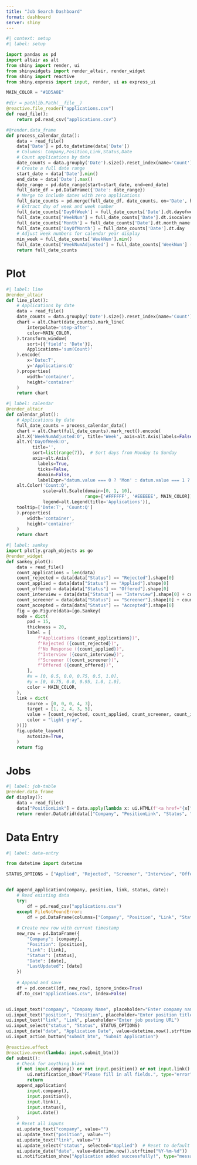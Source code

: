 ```yaml
---
title: "Job Search Dashboard"
format: dashboard
server: shiny
---
```



```python
#| context: setup
#| label: setup

import pandas as pd
import altair as alt
from shiny import render, ui
from shinywidgets import render_altair, render_widget
from shiny import reactive
from shiny.express import input, render, ui as express_ui

MAIN_COLOR = "#1D5A8E"

#dir = pathlib.Path(__file__)
@reactive.file_reader("applications.csv")
def read_file():
    return pd.read_csv("applications.csv")

#@render.data_frame
def process_calendar_data():
    data = read_file()
    data['Date'] = pd.to_datetime(data['Date'])
    # Columns: Company,Position,Link,Status,Date
    # Count applications by date
    date_counts = data.groupby('Date').size().reset_index(name='Count')
    # Create a full date range
    start_date = data['Date'].min()
    end_date = data['Date'].max()
    date_range = pd.date_range(start=start_date, end=end_date)
    full_date_df = pd.DataFrame({'Date': date_range})
    # Merge to include dates with zero applications
    full_date_counts = pd.merge(full_date_df, date_counts, on='Date', how='left').fillna(0)
    # Extract day of week and week number
    full_date_counts['DayOfWeek'] = full_date_counts['Date'].dt.dayofweek
    full_date_counts['WeekNum'] = full_date_counts['Date'].dt.isocalendar().week
    full_date_counts['Month'] = full_date_counts['Date'].dt.month_name()
    full_date_counts['DayOfMonth'] = full_date_counts['Date'].dt.day
    # Adjust week numbers for calendar year display
    min_week = full_date_counts['WeekNum'].min()
    full_date_counts['WeekNumAdjusted'] = full_date_counts['WeekNum'] - min_week
    return full_date_counts
```

# Plot

::: {layout-ncol="2"}

```python
#| label: line
@render_altair
def line_plot():
    # Applications by date
    data = read_file()
    date_counts = data.groupby('Date').size().reset_index(name='Count')
    chart = alt.Chart(date_counts).mark_line(
        interpolate='step-after',
        color=MAIN_COLOR,
    ).transform_window(
        sort=[{'field': 'Date'}],
        Applications='sum(Count)'
    ).encode(
        x='Date:T',
        y='Applications:Q'
    ).properties(
        width='container',
        height='container'
    )
    return chart
```


```python
#| label: calendar
@render_altair
def calendar_plot():
    # Applications by date
    full_date_counts = process_calendar_data()
    chart = alt.Chart(full_date_counts).mark_rect().encode(
    alt.X('WeekNumAdjusted:O', title='Week', axis=alt.Axis(labels=False, ticks=False, domain=False)),
    alt.Y('DayOfWeek:O', 
          title='', 
          sort=list(range(7)),  # Sort days from Monday to Sunday
          axis=alt.Axis(
            labels=True,
            ticks=False, 
            domain=False, 
            labelExpr="datum.value === 0 ? 'Mon' : datum.value === 1 ? 'Tue' : datum.value === 2 ? 'Wed' : datum.value === 3 ? 'Thu' : datum.value === 4 ? 'Fri' : datum.value === 5 ? 'Sat' : 'Sun'")),
    alt.Color('Count:Q', 
              scale=alt.Scale(domain=[0, 1, 10],
                              range=['#FFFFFF', '#EEEEEE', MAIN_COLOR]),
              legend=alt.Legend(title='Applications')),
    tooltip=['Date:T', 'Count:Q']
    ).properties(
        width='container',
        height='container'
    )
    return chart
```

```python
#| label: sankey
import plotly.graph_objects as go
@render_widget
def sankey_plot():
    data = read_file()
    count_applications = len(data)
    count_rejected = data[data["Status"] == "Rejected"].shape[0]
    count_applied = data[data["Status"] == "Applied"].shape[0]
    count_offered = data[data["Status"] == "Offered"].shape[0]
    count_interview = data[data["Status"] == "Interview"].shape[0] + count_offered
    count_screener = data[data["Status"] == "Screener"].shape[0] + count_interview
    count_accepted = data[data["Status"] == "Accepted"].shape[0]
    fig = go.Figure(data=[go.Sankey(
    node = dict(
        pad = 15,
        thickness = 20,
        label = [
            f"Applications ({count_applications})",
            f"Rejected ({count_rejected})", 
            f"No Response ({count_applied})",
            f"Interview ({count_interview})",
            f"Screener ({count_screener})",
            f"Offered ({count_offered})",
        ],
        #x = [0, 0.5, 0.0, 0.75, 0.5, 1.0],
        #y = [0, 0.75, 0.0, 0.95, 1.0, 1.0],
        color = MAIN_COLOR,
    ),
    link = dict(
        source = [0, 0, 0, 4, 3],
        target = [1, 2, 4, 3, 5],
        value = [count_rejected, count_applied, count_screener, count_interview, count_offered],
        color = "light gray",
    ))])
    fig.update_layout(
        autosize=True,
    )
    return fig
```

:::

# Jobs

```python
#| label: job-table
@render.data_frame
def display():
    data = read_file()
    data["PositionLink"] = data.apply(lambda x: ui.HTML(f'<a href="{x["Link"]}" target="_blank">{x["Position"]}</a>'), axis=1)
    return render.DataGrid(data[["Company", "PositionLink", "Status", "Date"]])
```

# Data Entry {.sidebar width="400px"}

```python
#| label: data-entry

from datetime import datetime

STATUS_OPTIONS = ["Applied", "Rejected", "Screener", "Interview", "Offered", "Accepted"]


def append_application(company, position, link, status, date):
    # Read existing data
    try:
        df = pd.read_csv("applications.csv")
    except FileNotFoundError:
        df = pd.DataFrame(columns=["Company", "Position", "Link", "Status", "Date", "LastUpdated"])
    
    # Create new row with current timestamp
    new_row = pd.DataFrame({
        "Company": [company],
        "Position": [position],
        "Link": [link],
        "Status": [status],
        "Date": [date],
        "LastUpdated": [date]
    })
    
    # Append and save
    df = pd.concat([df, new_row], ignore_index=True)
    df.to_csv("applications.csv", index=False)


ui.input_text("company", "Company Name", placeholder="Enter company name")
ui.input_text("position", "Position", placeholder="Enter position title")
ui.input_text("link", "Link", placeholder="Enter job posting URL")
ui.input_select("status", "Status", STATUS_OPTIONS)
ui.input_date("date", "Application Date", value=datetime.now().strftime("%Y-%m-%d"))
ui.input_action_button("submit_btn", "Submit Application")

@reactive.effect
@reactive.event(lambda: input.submit_btn())
def submit():
    # Check for anything blank
    if not input.company() or not input.position() or not input.link() or not input.status() or not input.date():
        ui.notification_show("Please fill in all fields.", type="error")
        return
    append_application(
        input.company(),
        input.position(),
        input.link(),
        input.status(),
        input.date()
    )
    # Reset all inputs
    ui.update_text("company", value="")
    ui.update_text("position", value="")
    ui.update_text("link", value="")
    ui.update_select("status", selected="Applied")  # Reset to default status
    ui.update_date("date", value=datetime.now().strftime("%Y-%m-%d"))  # Reset to current date
    ui.notification_show("Application added successfully!", type="message")
```

